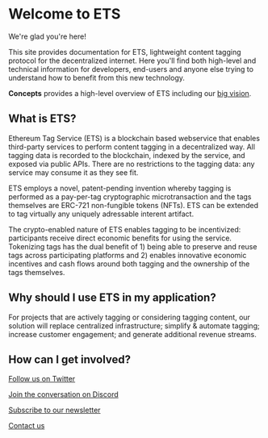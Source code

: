 # Welcome to ETS

We're glad you're here!

This site provides documentation for ETS, lightweight content tagging protocol
for the decentralized internet. Here you'll find both high-level and
technical information for developers, end-users and anyone else trying to
understand how to benefit from this new technology.

**Concepts** provides a high-level overview of ETS including our [big
vision](/essentials/).

## What is ETS?

Ethereum Tag Service (ETS) is a blockchain based webservice that enables third-party
services to perform content tagging in a decentralized way. All tagging data is
recorded to the blockchain, indexed by the service, and exposed via public APIs.
There are no restrictions to the tagging data: any service may consume it as
they see fit. 

ETS employs a novel, patent-pending invention whereby tagging is performed as a
pay-per-tag cryptographic microtransaction and the tags themselves are ERC-721
non-fungible tokens (NFTs). ETS can be extended to tag virtually any uniquely
adressable interent artifact. 

The crypto-enabled nature of ETS enables tagging to be incentivized:
participants receive direct economic benefits for using the service. Tokenizing
tags has the dual benefit of 1) being able to preserve and reuse tags across
participating platforms and 2) enables innovative economic incentives and cash
flows around both tagging and the ownership of the tags themselves.

## Why should I use ETS in my application?

For projects that are actively tagging or considering tagging content, our
solution will replace centralized infrastructure; simplify & automate tagging;
increase customer engagement; and generate additional revenue streams.

## How can I get involved?

[Follow us on Twitter](https://twitter.com/etsxyz)

[Join the conversation on Discord](https://discord.gg/rRXa8QG435)

[Subscribe to our newsletter](https://hashtagprotocol.substack.com)

[Contact us](mailto:team@ets.xyz)

